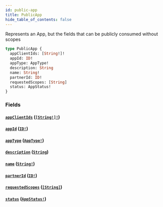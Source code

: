 ```yaml
---
id: public-app
title: PublicApp
hide_table_of_contents: false
---
```



Represents an App, but the fields that can be publicly consumed without scopes

```graphql
type PublicApp {
  appClientIds: [String!]!
  appId: ID!
  appType: AppType!
  description: String
  name: String!
  partnerId: ID!
  requestedScopes: [String]
  status: AppStatus!
}
```


### Fields

#### [`appClientIds`](#) ([`[String!]!`](/developers/shared-apis/adminidentity-api/graphql/reference/scalars/string))




#### [`appId`](#) ([`ID!`](/developers/shared-apis/adminidentity-api/graphql/reference/scalars/id))




#### [`appType`](#) ([`AppType!`](/developers/shared-apis/adminidentity-api/graphql/reference/enums/app-type))




#### [`description`](#) ([`String`](/developers/shared-apis/adminidentity-api/graphql/reference/scalars/string))




#### [`name`](#) ([`String!`](/developers/shared-apis/adminidentity-api/graphql/reference/scalars/string))




#### [`partnerId`](#) ([`ID!`](/developers/shared-apis/adminidentity-api/graphql/reference/scalars/id))




#### [`requestedScopes`](#) ([`[String]`](/developers/shared-apis/adminidentity-api/graphql/reference/scalars/string))




#### [`status`](#) ([`AppStatus!`](/developers/shared-apis/adminidentity-api/graphql/reference/enums/app-status))






